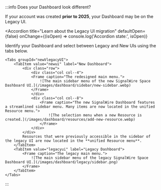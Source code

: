 
:::info Does your Dashboard look different?

If your account was created **prior to 2025**, your Dashboard may be on the Legacy UI.

<Accordion 
  title="Learn about the Legacy UI migration"
  defaultOpen={false}
  onChange={(isOpen) => console.log('Accordion state:', isOpen)}
>

Identify your Dashboard and select between Legacy and New UIs using the tabs below.

    <Tabs groupId="newVlegacyUI">
        <TabItem value="newui" label="New Dashboard">
            <div class="row">
                <div class="col col--4">
                <Frame caption="The redesigned main menu.">
                    ![The main sidebar menu of the new SignalWire Space Dashboard UI.](/images/dashboard/sidebar/new-sidebar.webp)
                </Frame>
                </div>
                <div class="col col--8">
                    <Frame caption="The new SignalWire Dashboard features a streamlined sidebar menu. Many items are now located in the unified Resource menu.">
                        ![The selection menu when a new Resource is created.](/images/dashboard/resources/add-new-resource.webp)
                    </Frame>    
                </div>
            </div>
            Resources that were previously accessible in the sidebar of the legacy UI are now located in the **unified Resource menu**.
        </TabItem>
        <TabItem value="legacyui" label="Legacy Dashboard">
            <Frame caption="The legacy main menu.">
                ![The main sidebar menu of the legacy SignalWire Space Dashboard UI.](/images/dashboard/legacy/sidebar.png)
            </Frame>
        </TabItem>
    </Tabs>

</Accordion>

:::